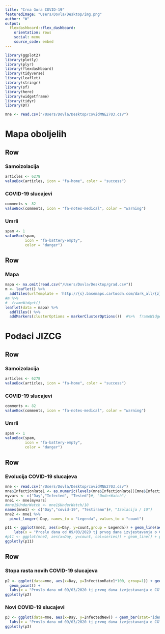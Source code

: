 ```yaml
---
title: "Crna Gora COVID-19"
featuredImage: "Users/Dovla/Desktop/img.png"
author: "W"
output: 
  flexdashboard::flex_dashboard:
    orientation: rows
    social: menu
    source_code: embed
---
```


```r
library(ggplot2)
library(plotly)
library(plyr)
library(flexdashboard)
library(tidyverse)
library(leaflet)
library(stringr)
library(sf)
library(here)
library(widgetframe)
library(tidyr)
library(DT)

mne <- read.csv("/Users/Dovla/Desktop/covidMNE2703.csv")
```

Mapa oboljelih
=======================================================================

Row
-----------------------------------------------------------------------

### Samoizolacija

```r
articles <- 6278
valueBox(articles, icon = "fa-home", color = "success")
```

### COVID-19 slucajevi

```r
comments <- 82
valueBox(comments, icon = "fa-notes-medical", color = "warning")
```

### Umrli

```r
spam <- 1
valueBox(spam, 
         icon = "fa-battery-empty",
         color = "danger")
```

Row
-----------------------------------------------------------------------

### Mapa

```r
mapa <- na.omit(read.csv("/Users/Dovla/Desktop/grad.csv"))
m <- leaflet() %>%
  addTiles(urlTemplate = 'http://{s}.basemaps.cartocdn.com/dark_all/{z}/{x}/{y}.png') 
#m %>%
#  frameWidget()
leaflet(data = mapa) %>%
  addTiles() %>%
  addMarkers(clusterOptions = markerClusterOptions())  #%>%  frameWidget()
```

Podaci JIZCG
=======================================================================

Row
-----------------------------------------------------------------------

### Samoizolacija

```r
articles <- 6278
valueBox(articles, icon = "fa-home", color = "success")
```

### COVID-19 slucajevi

```r
comments <- 82
valueBox(comments, icon = "fa-notes-medical", color = "warning")
```

### Umrli

```r
spam <- 1
valueBox(spam, 
         icon = "fa-battery-empty",
         color = "danger")
```


Row
-----------------------------------------------------------------------

### Evolucija COVID-19 slucajeva 

```r

mne <- read.csv("/Users/Dovla/Desktop/covidMNE2703.csv")
mne$InfectionRate1 <- as.numeric(levels(mne$InfectionRate))[mne$InfectionRate]
myvars <- c("Day","Infected", "Tested")#, "UnderWatch")
mne1 <- mne[myvars]
#mne1$UnderWatch <- mne1$UnderWatch/10
names(mne1) <- c("Day","covid-19", "Testirano")#, "Izolacija / 10")
mne2 <- mne1 %>%
  pivot_longer(-Day, names_to = "Legenda", values_to = "count")

p11 <- ggplot(mne2, aes(x=Day, y=count,group = Legenda)) + geom_line(aes(linetype=Legenda)) + geom_point() +
    labs(x = "Proslo dana od 09/03/2020 tj prvog dana izvjestavanja o CG", y = "") 
#p11 <- ggplot(mne2, aes(x=Day, y=count, col=series)) + geom_line() + geom_point()
ggplotly(p11)

```

Row
-----------------------------------------------------------------------

### Stopa rasta novih COVID-19 slucajeva

```r
p2 <- ggplot(data=mne, aes(x=Day, y=InfectionRate1*100, group=1)) + geom_line(linetype = "dashed", colour="red") +
  geom_point() +
  labs(x = "Proslo dana od 09/03/2020 tj prvog dana izvjestavanja o CG", y = "Stopa u %") 
ggplotly(p2)

```


### Novi COVID-19 slucajevi

```r
p3 <- ggplot(data=mne, aes(x=Day, y=InfectedNew)) + geom_bar(stat="identity",color="red", fill="white") +
  labs(x = "Proslo dana od 09/03/2020 tj prvog dana izvjestavanja o CG", y = "Novih slucajeva") 
ggplotly(p3)
```